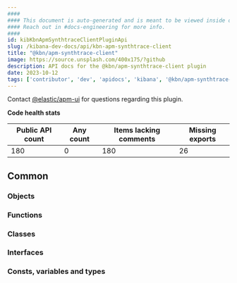 ```yaml
---
####
#### This document is auto-generated and is meant to be viewed inside our experimental, new docs system.
#### Reach out in #docs-engineering for more info.
####
id: kibKbnApmSynthtraceClientPluginApi
slug: /kibana-dev-docs/api/kbn-apm-synthtrace-client
title: "@kbn/apm-synthtrace-client"
image: https://source.unsplash.com/400x175/?github
description: API docs for the @kbn/apm-synthtrace-client plugin
date: 2023-10-12
tags: ['contributor', 'dev', 'apidocs', 'kibana', '@kbn/apm-synthtrace-client']
---
```




Contact [@elastic/apm-ui](https://github.com/orgs/elastic/teams/apm-ui) for questions regarding this plugin.

**Code health stats**

| Public API count  | Any count | Items lacking comments | Missing exports |
|-------------------|-----------|------------------------|-----------------|
| 180 | 0 | 180 | 26 |

## Common

### Objects
<DocDefinitionList data={kbnApmSynthtraceClientObj.common.objects}/>

### Functions
<DocDefinitionList data={kbnApmSynthtraceClientObj.common.functions}/>

### Classes
<DocDefinitionList data={kbnApmSynthtraceClientObj.common.classes}/>

### Interfaces
<DocDefinitionList data={kbnApmSynthtraceClientObj.common.interfaces}/>

### Consts, variables and types
<DocDefinitionList data={kbnApmSynthtraceClientObj.common.misc}/>

